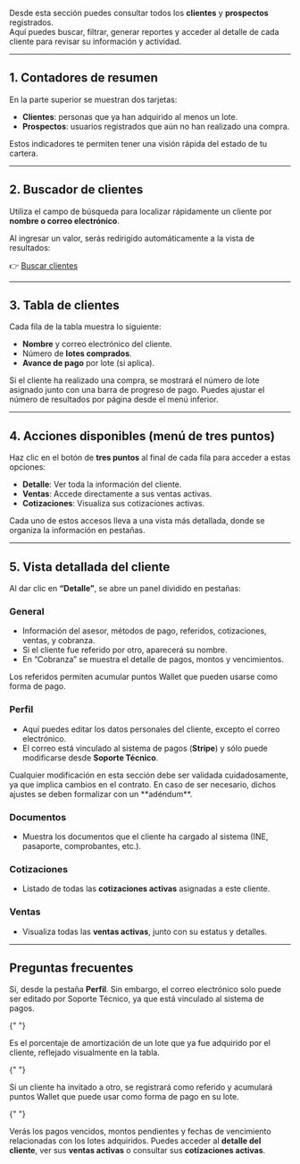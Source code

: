 Desde esta sección puedes consultar todos los **clientes** y **prospectos** registrados.  
Aquí puedes buscar, filtrar, generar reportes y acceder al detalle de cada cliente para revisar su información y actividad.

---

## 1. Contadores de resumen

En la parte superior se muestran dos tarjetas:

- **Clientes**: personas que ya han adquirido al menos un lote.
- **Prospectos**: usuarios registrados que aún no han realizado una compra.

<Info>
  Estos indicadores te permiten tener una visión rápida del estado de tu
  cartera.
</Info>

---

## 2. Buscador de clientes

Utiliza el campo de búsqueda para localizar rápidamente un cliente por **nombre o correo electrónico**.

Al ingresar un valor, serás redirigido automáticamente a la vista de resultados:

👉 [Buscar clientes](../clientes/buscar-clientes)

---

## 3. Tabla de clientes

Cada fila de la tabla muestra lo siguiente:

- **Nombre** y correo electrónico del cliente.
- Número de **lotes comprados**.
- **Avance de pago** por lote (si aplica).

<Check>
  Si el cliente ha realizado una compra, se mostrará el número de lote asignado
  junto con una barra de progreso de pago.
</Check>

<Check>
  Puedes ajustar el número de resultados por página desde el menú inferior.
</Check>

---

## 4. Acciones disponibles (menú de tres puntos)

Haz clic en el botón de **tres puntos** al final de cada fila para acceder a estas opciones:

- **Detalle**: Ver toda la información del cliente.
- **Ventas**: Accede directamente a sus ventas activas.
- **Cotizaciones**: Visualiza sus cotizaciones activas.

Cada uno de estos accesos lleva a una vista más detallada, donde se organiza la información en pestañas.

---

## 5. Vista detallada del cliente

Al dar clic en **“Detalle”**, se abre un panel dividido en pestañas:

### General

- Información del asesor, métodos de pago, referidos, cotizaciones, ventas, y cobranza.
- Si el cliente fue referido por otro, aparecerá su nombre.
- En “Cobranza” se muestra el detalle de pagos, montos y vencimientos.

<Note>
  Los referidos permiten acumular puntos Wallet que pueden usarse como forma de
  pago.
</Note>

### Perfil

- Aquí puedes editar los datos personales del cliente, excepto el correo electrónico.
- El correo está vinculado al sistema de pagos (**Stripe**) y sólo puede modificarse desde **Soporte Técnico**.

<Note>
  Cualquier modificación en esta sección debe ser validada cuidadosamente, ya
  que implica cambios en el contrato. En caso de ser necesario, dichos ajustes
  se deben formalizar con un **adéndum**.
</Note>

### Documentos

- Muestra los documentos que el cliente ha cargado al sistema (INE, pasaporte, comprobantes, etc.).

### Cotizaciones

- Listado de todas las **cotizaciones activas** asignadas a este cliente.

### Ventas

- Visualiza todas las **ventas activas**, junto con su estatus y detalles.

---

## Preguntas frecuentes

<AccordionGroup type="multiple">
  <Accordion title="¿Puedo editar los datos de un cliente?">
    Sí, desde la pestaña <strong>Perfil</strong>. Sin embargo, el correo electrónico solo puede ser editado por Soporte Técnico, ya que está vinculado al sistema de pagos.
  </Accordion>

{" "}

<Accordion title="¿Qué representa el avance de pago?">
  Es el porcentaje de amortización de un lote que ya fue adquirido por el
  cliente, reflejado visualmente en la tabla.
</Accordion>

{" "}

<Accordion title="¿Cómo funciona la sección de referidos?">
  Si un cliente ha invitado a otro, se registrará como referido y acumulará
  puntos Wallet que puede usar como forma de pago en su lote.
</Accordion>

{" "}

<Accordion title="¿Qué datos se muestran en la sección de cobranza?">
  Verás los pagos vencidos, montos pendientes y fechas de vencimiento
  relacionadas con los lotes adquiridos.
</Accordion>

  <Accordion title="¿Qué puedo hacer desde el menú de tres puntos?">
    Puedes acceder al <strong>detalle del cliente</strong>, ver sus <strong>ventas activas</strong> o consultar sus <strong>cotizaciones activas</strong>.
  </Accordion>
</AccordionGroup>
